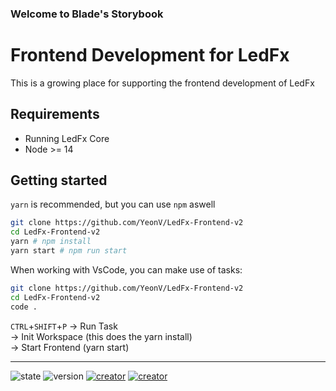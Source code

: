 
<Meta title="BladeBook/Getting Started" />

<style>
  {`
  .sbdocs table tr:nth-child(2n){ background-color: unset }
`}
</style>

### Welcome to Blade's Storybook
# Frontend Development for LedFx

This is a growing place for supporting the frontend development of LedFx

## Requirements

- Running LedFx Core
- Node >= 14 

## Getting started

`yarn` is recommended, but you can use `npm` aswell
```bash
git clone https://github.com/YeonV/LedFx-Frontend-v2
cd LedFx-Frontend-v2
yarn # npm install
yarn start # npm run start
```

When working with VsCode, you can make use of tasks:
```bash
git clone https://github.com/YeonV/LedFx-Frontend-v2
cd LedFx-Frontend-v2
code .
```
`CTRL`+`SHIFT`+`P` -> Run Task<br />
-> Init Workspace (this does the yarn install)<br />
-> Start Frontend (yarn start)


---

![state](https://img.shields.io/badge/STATE-beta-blue.svg?logo=github&logoColor=white) ![version](https://img.shields.io/github/v/release/YeonV/LedFx-Frontend-v2?label=VERSION&logo=git&logoColor=white) [![creator](https://img.shields.io/badge/CREATOR-Yeon-blue.svg?logo=github&logoColor=white)](https://github.com/YeonV) [![creator](https://img.shields.io/badge/A.K.A-Blade-darkred.svg?logo=github&logoColor=white)](https://github.com/YeonV)
